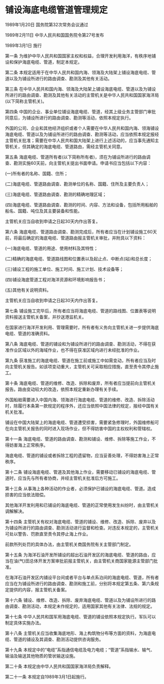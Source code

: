 # 铺设海底电缆管道管理规定

1989年1月20日 国务院第32次常务会议通过

1989年2月11日 中华人民共和国国务院令第27号发布　

1989年3月1日 施行

  

第一条 为维护中华人民共和国国家主权和权益，合理开发利用海洋，有秩序地铺设和保护海底电缆、管道，制定本规定。

第二条 本规定适用于在中华人民共和国内海、领海及大陆架上铺设海底电缆、管道以及为铺设所进行的路由调查、勘测及其他有关活动。

第三条 在中华人民共和国内海、领海及大陆架上铺设海底电缆、管道以及为铺设所进行的路由调查、勘测及其他有关活动的主管机关是中华人民共和国国家海洋局(以下简称主管机关)。

第四条 中国的企业、事业单位铺设海底电缆、管道，经其上级业务主管部门审批同意后，为铺设所进行的路由调查、勘测等活动，依照本规定执行。

外国的公司、企业和其他经济组织或者个人需要在中华人民共和国内海、领海铺设海底电缆、管道以及为铺设所进行的路由调查、勘测等活动，应当依照本规定报经主管机关批准；需要在中华人民共和国大陆架上进行上述活动的，应当事先通知主管机关，但其确定的海底电缆、管道路由，需经主管机关同意。

第五条 海底电缆、管道所有者(以下简称所有者)，须在为铺设所进行的路由调查、勘测实施60天前，向主管机关提出书面申请。申请书应当包括以下内容：

(一)所有者的名称、国籍、住所；

(二)海底电缆、管道路由调查、勘测单位的名称、国籍、住所及主要负责人；

(三)海底电缆、管道路由调查、勘测的精确地理区域；

(四)海底电缆、管道路由调查、勘测的时间、内容、方法和设备，包括所用船舶的船名、国籍、吨位及其主要装备和性能。

主管机关应当自收到申请之日起30天内作出答复。

第六条 海底电缆、管道路由调查、勘测完成后，所有者应当在计划铺设施工60天前，将最后确定的海底电缆、管道路由报主管机关审批，并附具以下资料：

(一)海底电缆、管道的用途、使用材料及其特性；

(二)精确的海底电缆、管道路线图和位置表以及起止点、中断点(站)和总长度；

(三)铺设工程的施工单位、施工时间、施工计划、技术设备等；

(四)铺设海底管道工程对海洋资源和环境影响报告书；

(五)其他有关说明资料。

主管机关应当自收到申请之日起30天内作出答复。

第七条 铺设施工完毕后，所有者应当将海底电缆、管道的路线图、位置表等说明资料报送主管机关备案，并抄送港监机关。

在国家进行海洋开发利用、管理需要时，所有者有义务向主管机关进一步提供海底电缆、管道的准确资料。

第八条 海底电缆、管道的铺设和为铺设所进行的路由调查、勘测活动，不得在获准作业区域以外的海域作业，也不得在获准区域内进行未经批准的作业。

第九条 获准施工的海底电缆、管道在施工前或施工中如需变动，所有者应当及时向主管机关报告。如该项变动重大，主管机关可采取相应措施，直至责令其停止施工。

第十条 海底电缆、管道的维修、改造、拆除和废弃，所有者应当提前向主管机关报告。路由变动较大的改造，依照本规定重新办理有关手续。

外国船舶需要进入中国内海、领海进行海底电缆、管道的维修、改造、拆除活动时，除履行本条第一款规定的程序外，还应当依照中国法律的规定，报经中国有关机关批准。

铺设在中国大陆架上的海底电缆、管道遭受损害，需要紧急修理时，外国维修船可在向主管机关报告的同时进入现场作业，但不得妨害中国的主权权利和管辖权。

第十一条 海底电缆、管道的路由调查、勘测和铺设、维修、拆除等施工作业，不得妨害海上正常秩序。

海底电缆、管道的铺设或者拆除工程的遗留物，应当妥善处理，不得妨害海上正常秩序。

第十二条 铺设海底电缆、管道及其他海上作业，需要移动已铺设的海底电缆、管道时，应当先与所有者协商，并经主管机关批准后方可施工。

第十三条 从事海上各种活动的作业者，必须保护已铺设的海底电缆、管道。造成损害的应当依法赔偿。

其他海洋开发利用和已铺设的海底电缆、管道的正常使用发生纠纷时，由主管机关调解解决。

第十四条 主管机关有权对海底电缆、管道的铺设、维修、改造、拆除、废弃以及为铺设所进行的路由调查、勘测活动进行监督和检查。对违反本规定的，主管机关可处以警告、罚款直至责令其停止海上作业。

前款所列处罚的具体办法，由主管机关商国务院有关主管部门制定。

第十五条 为海洋石油开发所铺设的超出石油开发区的海底电缆、管道的路由，应当在油(气)田总体开发方案审批前报主管机关，由主管机关商国家能源主管部门批准。

在海洋石油开发区内铺设平台间或者平台与单点系泊间的海底电缆、管道，所有者应当在为铺设所进行的路由调查、勘测和施工前，分别将本规定第五条、第六条规定提供的内容，报主管机关备案。

第十六条 铺设、维修、改造、拆除、废弃海底电缆、管道以及为铺设所进行的路由调查、勘测活动，本规定未作规定的，适用国家其他有关法律、法规的规定。

第十七条 中华人民共和国军用海底电缆、管道的铺设依照本规定执行。军队可以制定具体实施办法。

第十八条 主管机关应当收集海底地形、海上构筑物分布等方面的资料，为海底电缆、管道的铺设及其调查、勘测活动提供咨询服务。

第十九条 本规定中的“电缆”系指通信电缆及电力电缆；“管道”系指输水、输气、输油及输送其他物质的管状输送设施。

第二十条 本规定由中华人民共和国国家海洋局负责解释。

第二十一条 本规定自1989年3月1日起施行。